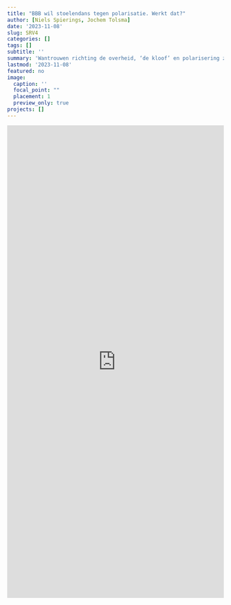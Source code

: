 ```yaml
---
title: "BBB wil stoelendans tegen polarisatie. Werkt dat?"
author: [Niels Spierings, Jochem Tolsma]
date: '2023-11-08'
slug: SRV4
categories: []
tags: []
subtitle: ''
summary: 'Wantrouwen richting de overheid, ‘de kloof’ en polarisering zijn thema‘s die het lekker doen in de media. En waar ook politici de mond vol van hebben. Maar hoe pak je dit aan? Eén van de creatiefste voorstellen komt van BBB in de aanloop naar de Tweede-Kamer-verkiezingen van 2023: Kamerleden niet meer van links naar rechts,  maar willekeurig, indelen in de Tweede Kamer. Zou dat werken of is het vooral leuk voor de bühne?'
lastmod: '2023-11-08'
featured: no
image: 
  caption: ''
  focal_point: ""
  placement: 1
  preview_only: true
projects: []
---
```


<iframe width="100%" height="1100" src="https://stukroodvlees.nl/bbb-wil-stoelendans-tegen-polarisatie-werkt-dat/" title="StukRoodVlees: BBB wil stoelendans tegen polarisatie. Werkt dat?" frameborder="0" allow="accelerometer; autoplay; clipboard-write; encrypted-media; gyroscope; picture-in-picture" allowfullscreen=TRUE></iframe>



